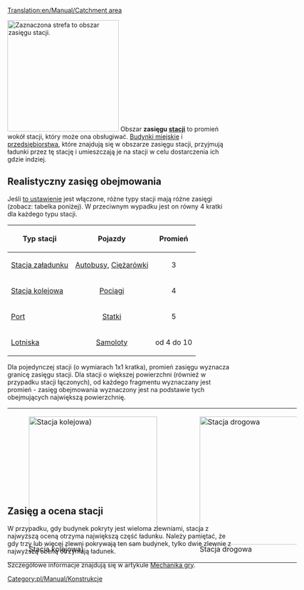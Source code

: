 [[Translation:en/Manual/Catchment area]]



[[File:en/Manual/Catchmentarea.png|thumb|right|250px|Zaznaczona strefa to obszar zasięgu stacji.]]
Obszar '''zasięgu [[pl/Manual/Stacje|stacji]]''' to promień wokół stacji, który może ona obsługiwać. [[pl/Manual/Base Set/Domy|Budynki miejskie]] i [[pl/Manual/Przedsiębiorstwa|przedsiębiorstwa]], które znajdują się w obszarze zasięgu stacji, przyjmują ładunki przez tę stację i umieszczają je na stacji w celu dostarczenia ich gdzie indziej.

==Realistyczny zasięg obejmowania==
Jeśli [[pl/Manual/Base Set/Trains/Ustawienia/Środowisko#pozwol-na-bardziej-realistyczny-zasieg-obejmowania|to ustawienie]] jest włączone, różne typy stacji mają różne zasięgi (zobacz: tabelka poniżej). W przeciwnym wypadku jest on równy 4 kratki dla każdego typu stacji.

{| {{en/Wikitable}}
|-
! Typ stacji !! Pojazdy !! Promień
|-
| [[pl/Manual/Stacja załadunku|Stacja załadunku]] 
| align="center" | [[pl/Manual/Pojazdy drogowe|Autobusy]], [[pl/Manual/Pojazdy drogowe|Ciężarówki]] 
| align="center" | 3
|-
| [[pl/Manual/Stacje kolejowe|Stacja kolejowa]] 
| align="center" | [[pl/Manual/Pociągi|Pociągi]]
| align="center" | 4
|-
| [[pl/Porty|Port]] 
| align="center" | [[pl/Manual/Statki|Statki]] 
| align="center" | 5
|-
| [[pl/Lotniska|Lotniska]] 
| align="center" | [[pl/Manual/Samoloty|Samoloty]] 
| align="center" | od 4 do 10
|}


Dla pojedynczej stacji (o wymiarach 1x1 kratka), promień zasięgu wyznacza granicę zasięgu stacji. Dla stacji o większej powierzchni (również w przypadku stacji łączonych), od każdego fragmentu wyznaczany jest promień - zasięg obejmowania wyznaczony jest na podstawie tych obejmujących największą powierzchnię.

<div style=" width: 650px; height: 190px; border: none; float:none; " >

{|
|-
|
[[File:en/Manual/Catch-one-rail.png|thumb|left|288px|Stacja kolejowa)]]

|
[[File:en/Manual/Catch-one-road.png|thumb|left|288px|Stacja drogowa]]

|
[[File:en/Manual/Catch-promotion.png|thumb|right|288px|Porównanie obu typów]]

|}
</div>
<!--Brakuje tu czegoś? Tak, w porównaniu z wersją angielską (na dzień 10.06.2020) - brakuje - tamten opis jest nieaktualny, usunięty tekst obecnie nie ma zastosowania-->
==Zasięg a ocena stacji==
W przypadku, gdy budynek pokryty jest wieloma zlewniami, stacja z najwyższą oceną otrzyma największą część ładunku. Należy pamiętać, że gdy trzy lub więcej zlewni pokrywają ten sam budynek, tylko dwie zlewnie z najwyższą oceną otrzymają ładunek.

Szczegółowe informacje znajdują się w artykule [[en/Manual/Game Mechanics/Main Page#cargo-delivery-to-stations|Mechanika gry]]. 

[[Category:pl/Manual/Konstrukcje]]